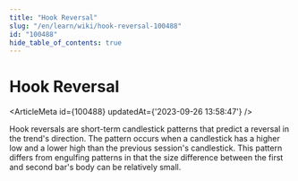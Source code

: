 ```yaml
---
title: "Hook Reversal"
slug: "/en/learn/wiki/hook-reversal-100488"
id: "100488"
hide_table_of_contents: true
---
```



# Hook Reversal

<ArticleMeta id={100488} updatedAt={'2023-09-26 13:58:47'} />
<div className='border-solid border-b border-t-0 my-4 border-[var(--ifm-color-gray-300)]' />

Hook reversals are short-term candlestick patterns that predict a reversal in the trend's direction. The pattern occurs when a candlestick has a higher low and a lower high than the previous session's candlestick. This pattern differs from engulfing patterns in that the size difference between the first and second bar's body can be relatively small.
